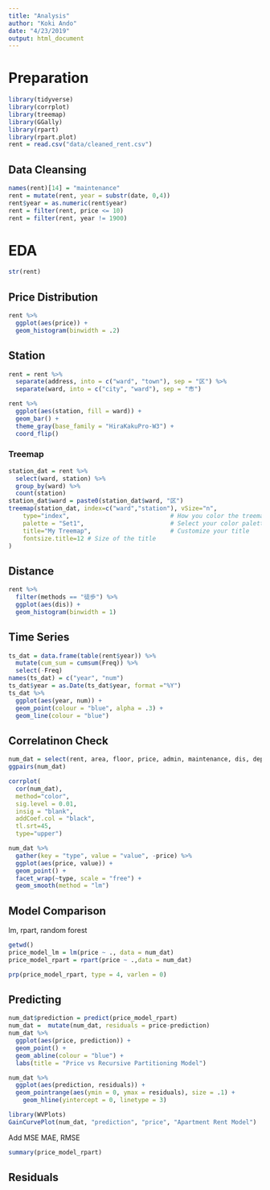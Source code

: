 ```yaml
---
title: "Analysis"
author: "Koki Ando"
date: "4/23/2019"
output: html_document
---
```


# Preparation

```r
library(tidyverse)
library(corrplot)
library(treemap)
library(GGally)
library(rpart)
library(rpart.plot)
rent = read.csv("data/cleaned_rent.csv")
```

## Data Cleansing

```r
names(rent)[14] = "maintenance"
rent = mutate(rent, year = substr(date, 0,4))
rent$year = as.numeric(rent$year)
rent = filter(rent, price <= 10)
rent = filter(rent, year != 1900)
```


# EDA

```r
str(rent)
```

## Price Distribution

```r
rent %>% 
  ggplot(aes(price)) +
  geom_histogram(binwidth = .2)
```


## Station

```r
rent = rent %>% 
  separate(address, into = c("ward", "town"), sep = "区") %>% 
  separate(ward, into = c("city", "ward"), sep = "市")

```

```r
rent %>% 
  ggplot(aes(station, fill = ward)) +
  geom_bar() +
  theme_gray(base_family = "HiraKakuPro-W3") +
  coord_flip()
```

### Treemap

```r
station_dat = rent %>% 
  select(ward, station) %>% 
  group_by(ward) %>%
  count(station)
station_dat$ward = paste0(station_dat$ward, "区")
treemap(station_dat, index=c("ward","station"), vSize="n", 
    type="index",                            # How you color the treemap. type help(treemap) for more info
    palette = "Set1",                        # Select your color palette from the RColorBrewer presets or make your own.
    title="My Treemap",                      # Customize your title
    fontsize.title=12 # Size of the title
)
```

## Distance

```r
rent %>% 
  filter(methods == "徒歩") %>% 
  ggplot(aes(dis)) +
  geom_histogram(binwidth = 1)
```

## Time Series

```r
ts_dat = data.frame(table(rent$year)) %>% 
  mutate(cum_sum = cumsum(Freq)) %>% 
  select(-Freq)
names(ts_dat) = c("year", "num")
ts_dat$year = as.Date(ts_dat$year, format ="%Y")
ts_dat %>% 
  ggplot(aes(year, num)) +
  geom_point(colour = "blue", alpha = .3) +
  geom_line(colour = "blue")
```

## Correlatinon Check

```r
num_dat = select(rent, area, floor, price, admin, maintenance, dis, deposit, key, renewal, year)
ggpairs(num_dat)
```


```r
corrplot(
  cor(num_dat),
  method="color",  
  sig.level = 0.01, 
  insig = "blank",
  addCoef.col = "black", 
  tl.srt=45, 
  type="upper")
```

```r
num_dat %>% 
  gather(key = "type", value = "value", -price) %>% 
  ggplot(aes(price, value)) +
  geom_point() +
  facet_wrap(~type, scale = "free") +
  geom_smooth(method = "lm")
```

## Model Comparison

lm, rpart, random forest

```r
getwd()
price_model_lm = lm(price ~ ., data = num_dat)
price_model_rpart = rpart(price ~ .,data = num_dat)
```

```r
prp(price_model_rpart, type = 4, varlen = 0)
```

## Predicting


```r
num_dat$prediction = predict(price_model_rpart)
num_dat =  mutate(num_dat, residuals = price-prediction)
num_dat %>% 
  ggplot(aes(price, prediction)) +
  geom_point() +
  geom_abline(colour = "blue") +
  labs(title = "Price vs Recursive Partitioning Model")
```


```r
num_dat %>% 
  ggplot(aes(prediction, residuals)) +
  geom_pointrange(aes(ymin = 0, ymax = residuals), size = .1) + 
    geom_hline(yintercept = 0, linetype = 3)
```

```r
library(WVPlots)
GainCurvePlot(num_dat, "prediction", "price", "Apartment Rent Model")
```


Add MSE MAE, RMSE


```r
summary(price_model_rpart)
```

## Residuals


